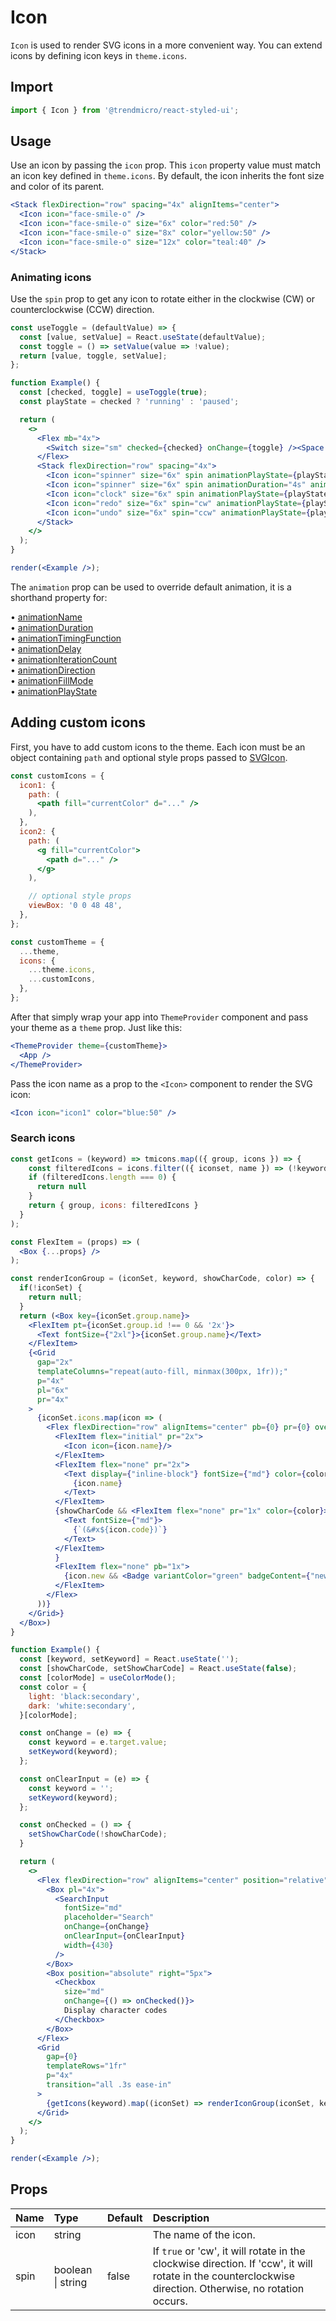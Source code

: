 # Icon

`Icon` is used to render SVG icons in a more convenient way. You can extend icons by defining icon keys in `theme.icons`.

## Import

```js
import { Icon } from '@trendmicro/react-styled-ui';
```

## Usage

Use an icon by passing the `icon` prop. This `icon` property value must match an icon key defined in `theme.icons`. By default, the icon inherits the font size and color of its parent.

```jsx
<Stack flexDirection="row" spacing="4x" alignItems="center">
  <Icon icon="face-smile-o" />
  <Icon icon="face-smile-o" size="6x" color="red:50" />
  <Icon icon="face-smile-o" size="8x" color="yellow:50" />
  <Icon icon="face-smile-o" size="12x" color="teal:40" />
</Stack>
```

### Animating icons

Use the `spin` prop to get any icon to rotate either in the clockwise (CW) or counterclockwise (CCW) direction.

```jsx noInline
const useToggle = (defaultValue) => {
  const [value, setValue] = React.useState(defaultValue);
  const toggle = () => setValue(value => !value);
  return [value, toggle, setValue];
};

function Example() {
  const [checked, toggle] = useToggle(true);
  const playState = checked ? 'running' : 'paused';

  return (
    <>
      <Flex mb="4x">
        <Switch size="sm" checked={checked} onChange={toggle} /><Space width="4x" />Toggle animation
      </Flex>
      <Stack flexDirection="row" spacing="4x">
        <Icon icon="spinner" size="6x" spin animationPlayState={playState} />
        <Icon icon="spinner" size="6x" spin animationDuration="4s" animationPlayState={playState} />
        <Icon icon="clock" size="6x" spin animationPlayState={playState} animationTimingFunction="steps(8)" />
        <Icon icon="redo" size="6x" spin="cw" animationPlayState={playState} />
        <Icon icon="undo" size="6x" spin="ccw" animationPlayState={playState} />
      </Stack>
    </>
  );
}

render(<Example />);
```

The `animation` prop can be used to override default animation, it is a shorthand property for:

• [animationName](https://developer.mozilla.org/en-US/docs/Web/CSS/animation-name)<br/>
• [animationDuration](https://developer.mozilla.org/en-US/docs/Web/CSS/animation-duration)<br/>
• [animationTimingFunction](https://developer.mozilla.org/en-US/docs/Web/CSS/animation-timing-function)<br/>
• [animationDelay](https://developer.mozilla.org/en-US/docs/Web/CSS/animation-delay)<br/>
• [animationIterationCount](https://developer.mozilla.org/en-US/docs/Web/CSS/animation-iteration-count)<br/>
• [animationDirection](https://developer.mozilla.org/en-US/docs/Web/CSS/animation-direction)<br/>
• [animationFillMode](https://developer.mozilla.org/en-US/docs/Web/CSS/animation-fill-mode)<br/>
• [animationPlayState](https://developer.mozilla.org/en-US/docs/Web/CSS/animation-play-state)<br/>

## Adding custom icons

First, you have to add custom icons to the theme. Each icon must be an object containing `path` and optional style props passed to [SVGIcon](./svgicon).

```jsx disabled noInline
const customIcons = {
  icon1: {
    path: (
      <path fill="currentColor" d="..." />
    ),
  },
  icon2: {
    path: (
      <g fill="currentColor">
        <path d="..." />
      </g>
    ),

    // optional style props
    viewBox: '0 0 48 48',
  },
};

const customTheme = {
  ...theme,
  icons: {
    ...theme.icons,
    ...customIcons,
  },
};
```

After that simply wrap your app into `ThemeProvider` component and pass your theme as a `theme` prop. Just like this:

```jsx disabled noInline
<ThemeProvider theme={customTheme}>
  <App />
</ThemeProvider>
```

Pass the icon name as a prop to the `<Icon>` component to render the SVG icon:

```jsx disabled noInline
<Icon icon="icon1" color="blue:50" />
```

### Search icons

```jsx noInline
const getIcons = (keyword) => tmicons.map(({ group, icons }) => {
    const filteredIcons = icons.filter(({ iconset, name }) => (!keyword || name.indexOf(keyword) >= 0));
    if (filteredIcons.length === 0) {
      return null
    }
    return { group, icons: filteredIcons }
  }
);

const FlexItem = (props) => (
  <Box {...props} />
);

const renderIconGroup = (iconSet, keyword, showCharCode, color) => {
  if(!iconSet) {
    return null;
  }
  return (<Box key={iconSet.group.name}>
    <FlexItem pt={iconSet.group.id !== 0 && '2x'}>
      <Text fontSize={"2xl"}>{iconSet.group.name}</Text>    
    </FlexItem>
    {<Grid
      gap="2x"
      templateColumns="repeat(auto-fill, minmax(300px, 1fr));"
      p="4x"
      pl="6x"
      pr="4x"
    >
      {iconSet.icons.map(icon => (
        <Flex flexDirection="row" alignItems="center" pb={0} pr={0} overflow="hidden" key={icon.code}>
          <FlexItem flex="initial" pr="2x">
            <Icon icon={icon.name}/>
          </FlexItem>
          <FlexItem flex="none" pr="2x">
            <Text display={"inline-block"} fontSize={"md"} color={color}>
              {icon.name}
            </Text>
          </FlexItem>
          {showCharCode && <FlexItem flex="none" pr="1x" color={color}>
            <Text fontSize={"md"}>
              {`(&#x${icon.code})`}
            </Text>
          </FlexItem>
          }
          <FlexItem flex="none" pb="1x">
            {icon.new && <Badge variantColor="green" badgeContent={"new"} />}
          </FlexItem>
        </Flex>
      ))}
    </Grid>}
  </Box>)
}

function Example() {
  const [keyword, setKeyword] = React.useState('');
  const [showCharCode, setShowCharCode] = React.useState(false);
  const [colorMode] = useColorMode();
  const color = {
    light: 'black:secondary',
    dark: 'white:secondary',
  }[colorMode];

  const onChange = (e) => {
    const keyword = e.target.value;
    setKeyword(keyword);
  };

  const onClearInput = (e) => {
    const keyword = '';
    setKeyword(keyword);
  };

  const onChecked = () => {
    setShowCharCode(!showCharCode);
  }

  return (
    <>
      <Flex flexDirection="row" alignItems="center" position="relative">
        <Box pl="4x">
          <SearchInput
            fontSize="md"
            placeholder="Search"
            onChange={onChange}
            onClearInput={onClearInput}
            width={430}
          />
        </Box>
        <Box position="absolute" right="5px">
          <Checkbox
            size="md"
            onChange={() => onChecked()}>
            Display character codes
          </Checkbox>
        </Box>
      </Flex>
      <Grid
        gap={0}
        templateRows="1fr"
        p="4x"
        transition="all .3s ease-in"
      >
        {getIcons(keyword).map((iconSet) => renderIconGroup(iconSet, keyword, showCharCode, color))}
      </Grid>
    </>
  );
}

render(<Example />);
```

## Props

| Name | Type | Default | Description |
| :--- | :--- | :------ | :---------- |
| icon | string | | The name of the icon. |
| spin | boolean \| string | false | If `true` or 'cw', it will rotate in the clockwise direction. If 'ccw', it will rotate in the counterclockwise direction. Otherwise, no rotation occurs. |
